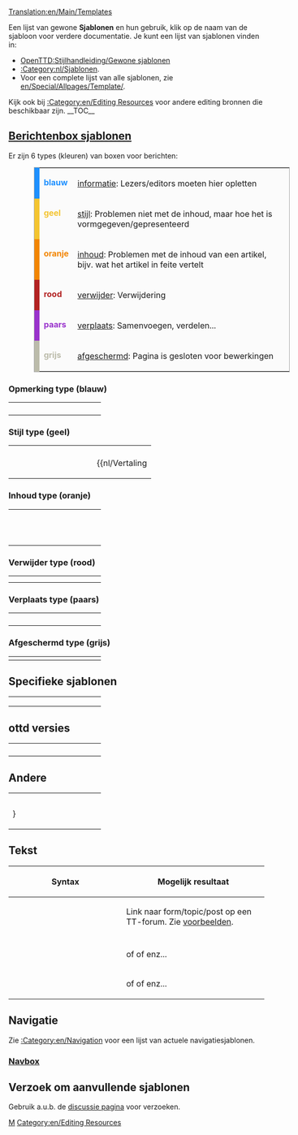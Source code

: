 [[Translation:en/Main/Templates]]

Een lijst van gewone '''Sjablonen''' en hun gebruik, klik op de naam van de sjabloon voor verdere documentatie.
Je kunt een lijst van sjablonen vinden in:
* [[nl/Main/Stijlhandleiding#Gewone sjablonen|OpenTTD:Stijlhandleiding/Gewone sjablonen]]
* [[:Category:nl/Sjablonen]].
* Voor een complete lijst van alle sjablonen, zie [[en/Special/Allpages/Template/]].

Kijk ook bij [[:Category:en/Editing Resources]] voor andere editing bronnen die beschikbaar zijn.
__TOC__

== [[:Category:nl/Berichtenbox|Berichtenbox sjablonen]] ==

Er zijn 6 types (kleuren) van boxen voor berichten:

<table style="margin: 0px 10% 0px 10%; border: 1px solid #aaa; background:#fbfbfb">
<tr valign="top">
<td style="border-left: 10px solid #1e90ff; padding: 2px 0 2px 0.5em;"><div style="width:52px; color:#1e90ff;">'''blauw'''</div></td>
<td style="border: none; padding: 0.25em 0.9em; width: 100%;}}">[[en/#blue tipe|informatie]]: Lezers/editors moeten hier opletten</td>
</tr><tr valign="top">
<td style="border-left: 10px solid #f4c430; padding: 2px 0 2px 0.5em;"><div style="width:52px; color:#f4c430;">'''geel'''</div></td>
<td style="border: none; padding: 0.25em 0.9em; width: 100%;}}">[[en/#Style type (yellow)|stijl]]: Problemen niet met de inhoud, maar hoe het is vormgegeven/gepresenteerd</td>
</tr><tr valign="top">
<td style="border-left: 10px solid #f28500; padding: 2px 0 2px 0.5em;"><div style="width:52px; color:#f28500;">'''oranje'''</div></td>
<td style="border: none; padding: 0.25em 0.9em; width: 100%;}}">[[en/#Content type (orange)|inhoud]]: Problemen met de inhoud van een artikel, bijv. wat het artikel in feite vertelt</td>
</tr><tr valign="top">
<td style="border-left: 10px solid #b22222; padding: 2px 0 2px 0.5em;"><div style="width:52px; color:#b22222;">'''rood'''</div></td>
<td style="border: none; padding: 0.25em 0.9em; width: 100%;}}">[[en/#Delete type (red)|verwijder]]: Verwijdering</td>
</tr><tr valign="top">
<td style="border-left: 10px solid #9932cc; padding: 2px 0 2px 0.5em;"><div style="width:52px; color:#9932cc;">'''paars'''</div></td>
<td style="border: none; padding: 0.25em 0.9em; width: 100%;}}">[[en/#Move type (purple)|verplaats]]: Samenvoegen, verdelen...</td>
</tr><tr valign="top">
<td style="border-left: 10px solid #bba; padding: 2px 0 2px 0.5em;"><div style="width:52px; color:#bba;">'''grijs'''</div></td>
<td style="border: none; padding: 0.25em 0.9em; width: 100%;}}">[[en/#Protected type (gray)|afgeschermd]]: Pagina is gesloten voor bewerkingen</td>
</tr>
</table>
===Opmerking type (blauw)===
{| style="border:0px; padding:5px; width=100%;"
|- valign="top"
|width=150;|{{en/S|Opmerking/Nl| TEKST }}
|{{nl/Opmerking| TEKST }}
|- valign="top"
|{{en/S|Te doen/Nl| TEKST }}
|{{nl/Te doen| TEKST |2= }}
|- valign="top"
|{{en/S|Uitbreiding/Nl| TEKST }}
|{{nl/Uitbreiding| TEKST |2= }}
|- valign="top"
|{{en/S|Actueel/Nl}}
|{{nl/Actueel|1= }}
|}

===Stijl type (geel)===
{| style="border:0px; padding: 5px; width=100%;"
|- valign="top"
|width=150;|{{en/S|Opschonen/Nl}}
|{{nl/Opschonen|1= }}
|- valign="top"
|{{en/S|Vertaling/Nl | Titel in het Engels; percentage}}
|{{nl/Vertaling||origin=title}}
|}

===Inhoud type (oranje)===
{| style="border:0px; padding: 5px; width=100%;"
|- valign="top"
|width=150;|{{en/S|waarschuwing/Nl| TEKST }}
|{{nl/waarschuwing| TEKST }}
|- valign="top"
|{{en/S|Incompleet/Nl}}
|{{nl/Incompleet|1= }}
|- valign="top"
|{{en/S|Verlopen/Nl}} <br> {{en/S|Verlopen/Nl| TEKST }} 
|{{nl/Verlopen|2= }} 
|}

===Verwijder type (rood)===
{| style="border:0px; padding:5px; width=100%;"
|- valign="top"
|width=150;|{{en/S|Delete| Reason &#124; User name}}
|{{en/Delete|3= }} 
|- valign="top"
|{{en/S|Vandal}}
|{{en/Vandal|1= }}
|}

===Verplaats type (paars)===
{| style="border:0px; padding: 5px; width=100%;"
|- valign="top"
|width=150;|{{en/S|Samenvoegen/Nl| paginanaam}}
|{{nl/Samenvoegen|en/een paginanaam|2= }}
|- valign="top"
|width=150;|{{en/S|Samenvoegenin/Nl| paginanaam}}
|{{nl/Samenvoegenin|en/een paginanaam|2= }}
|- valign="top"
|width=150;|{{en/S|Samenvoegenvan/Nl| paginanaam}}
|{{nl/Samenvoegenvan|en/een paginanaam|2= }}
|- valign="top"
|{{en/S|Splitsen/Nl|TEKST}}
|{{nl/Splitsen|TEKST|2= }} 
|}

===Afgeschermd type (grijs)===
{| style="border:0px; padding: 5px; width=100%;"
|- valign="top"
|width=150;|{{en/S|Historical}}
|{{en/Historical|1= }} 
|}

== Specifieke sjablonen ==

{| style="border:0px; padding: 5px; width=100%;"
|- valign="top"
|width=150;|{{en/S|Linking}}
|{{en/Linking}}
|- valign="top"
|{{en/S|Suggestions}}
|{{en/Suggestions|1= }}
|- valign="top"
|{{en/S|License|type=your type}}
|{{en/License|type=PD}}
|}

== ottd versies ==

{| style="border:0px; padding: 5px; width=100%;"
|- valign="top"
| width=150;|{{en/S|FutureFeature}}
|{{en/FutureFeature}}
|-
|{{en/S|Kenmerken/Nl| jouw versie }}
|{{nl/Kenmerken|1.0|align="center"|text=(1.0.0)}}
|-
|{{en/S|Kenmerken_periode/Nl| jouw versie }}
|{{nl/Kenmerken periode|0.5|1.0|align="center"|text=(0.5 t/m 1.0)}}
|-
|{{en/S|nightly| TEKST }}
|{{en/nightly| TEKST }}
|}

== Andere ==

{| style="border:0px; padding:5px; width=100%;"
| width=150;|{{en/S|Progress bar | 50 }}
|{{en/Progress bar| 50}}
|-
|{{en/S|Progress bar 32bpp tracker | category}}
|{{en/Progress bar 32bpp tracker|ground terrain}}
|-
|{{en/S|Other_languages | ... }}}
|
|}

== Tekst ==
{| border=1 cellspacing=0 cellpadding=3 
!width=150px|Syntax
!width=55%|Mogelijk resultaat
|-
|{{en/S|Forum|Forum|Topic}}
|Link naar form/topic/post op een TT-forum. Zie [[Template:en/Forum|voorbeelden]].
|-
|{{en/S|User|Gebruikersnaam}}
| {{en/User|Gebruikersnaam}}
|-
|{{en/S|Check|Type|Color|Size}}
|{{en/Check|Yes|Green|20px}} of {{en/Check|No|Red|20px}} of {{en/Check|No|Black|20px}} enz...
|-
|{{en/S|Emoticon|Code|Size}}
|{{en/Emoticon|:)}} of {{en/Emoticon|;)}} of {{en/Emoticon|:((}} enz...
|}

== Navigatie ==

Zie [[:Category:en/Navigation]] voor een lijst van actuele navigatiesjablonen.

=== [[Template:en/Navbox|Navbox]] ===

{{en/Navbox|navbar = off
|state = off

|name  = Name 
|title = Onderverdelen van groepen links

|group1 = groep 1
|list1 = {{en/Navbox subgroup|group1 = Onderdeel 1
            |list1  = {{en/nowrap begin}} Item 1 {{en/·w}} Item 2 {{en/·w}} Item 3 {{en/nowrap end}}

            |group2 = Onderdeel 2
            |list2  = {{en/nowrap begin}} Item 1 {{en/·w}} Item 2 {{en/·w}} Item 3 {{en/nowrap end}}
           }}

|group2 = groep 2
|list2  = {{en/nowrap begin}} Item 1 {{en/·w}} Item 2 {{en/·w}} Item 3 {{en/nowrap end}}
}}

== Verzoek om aanvullende sjablonen ==

Gebruik a.u.b. de [[nl/Modellen|discussie pagina]] voor verzoeken.

[[Category:nl/Sjablonen|M]][[Category:en/Editing Resources]]